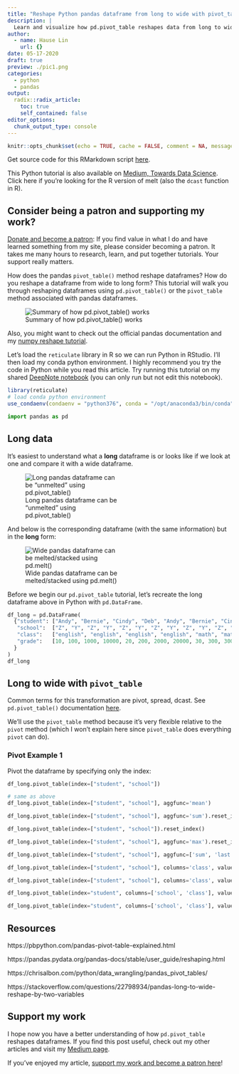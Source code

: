 ```yaml
---
title: "Reshape Python pandas dataframe from long to wide with pivot_table"
description: |
  Learn and visualize how pd.pivot_table reshapes data from long to wide form
author:
  - name: Hause Lin
    url: {}
date: 05-17-2020
draft: true
preview: ./pic1.png
categories: 
  - python
  - pandas
output:
  radix::radix_article:
    toc: true
    self_contained: false
editor_options: 
  chunk_output_type: console
---
```


```r
knitr::opts_chunk$set(echo = TRUE, cache = FALSE, comment = NA, message = FALSE, warning = FALSE)
```

Get source code for this RMarkdown script [here](https://raw.githubusercontent.com/hauselin/rtutorialsite/master/_posts/2020-05-14-reshaping-data-in-python-pandas/reshaping-data-in-python-pandas.Rmd).

This Python tutorial is also available on [Medium, Towards Data Science](https://towardsdatascience.com/reshape-pandas-dataframe-with-melt-in-python-tutorial-and-visualization-29ec1450bb02). Click here if you're looking for the R version of melt (also the `dcast` function in R).

## Consider being a patron and supporting my work?

[Donate and become a patron](https://donorbox.org/support-my-teaching): If you find value in what I do and have learned something from my site, please consider becoming a patron. It takes me many hours to research, learn, and put together tutorials. Your support really matters.

How does the pandas `pivot_table()` method reshape dataframes? How do you reshape a dataframe from wide to long form? This tutorial will walk you through reshaping dataframes using `pd.pivot_table()` or the `pivot_table` method associated with pandas dataframes.

![Summary of how pd.pivot_table() works](pic1.png)

Also, you might want to check out the official pandas documentation and my [numpy reshape tutorial](https://towardsdatascience.com/reshape-pandas-dataframe-with-melt-in-python-tutorial-and-visualization-29ec1450bb02).

Let's load the `reticulate` library in R so we can run Python in RStudio. I'll then load my conda python environment. I highly recommend you try the code in Python while you read this article. Try running this tutorial on my shared [DeepNote notebook](https://beta.deepnote.com/project/b494e5b7-9e5c-4e06-8a4a-43130d27aa3f) (you can only run but not edit this notebook).

```r
library(reticulate)
# load conda python environment
use_condaenv(condaenv = "python376", conda = "/opt/anaconda3/bin/conda")
```

```python
import pandas as pd
```

## Long data

It’s easiest to understand what a **long** dataframe is or looks like if we look at one and compare it with a wide dataframe.

<div style="width:300px">
![Long pandas dataframe can be “unmelted” using pd.pivot_table()](./pic1.png)
</div>

And below is the corresponding dataframe (with the same information) but in the **long** form:

<div style="width:300px">
![Wide pandas dataframe can be melted/stacked using pd.melt()](./pic2.png)
</div>

Before we begin our `pd.pivot_table` tutorial, let’s recreate the long dataframe above in Python with `pd.DataFrame`.

```python
df_long = pd.DataFrame(
  {"student": ["Andy", "Bernie", "Cindy", "Deb", "Andy", "Bernie", "Cindy", "Deb", "Andy", "Bernie", "Cindy", "Deb"],
   "school":  ["Z", "Y", "Z", "Y", "Z", "Y", "Z", "Y", "Z", "Y", "Z", "Y"],
   "class":   ["english", "english", "english", "english", "math", "math", "math", "math", "physics", "physics", "physics", "physics"],
   "grade":   [10, 100, 1000, 10000, 20, 200, 2000, 20000, 30, 300, 3000, 30000]
  }
)
df_long
```


## Long to wide with `pivot_table`

Common terms for this transformation are pivot, spread, dcast. See `pd.pivot_table()` documentation [here](https://pandas.pydata.org/pandas-docs/stable/reference/api/pandas.pivot_table.html).

We'll use the `pivot_table` method because it's very flexible relative to the `pivot` method (which I won't explain here since `pivot_table` does everything `pivot` can do).

### Pivot Example 1

Pivot the dataframe by specifying only the index:

```python
df_long.pivot_table(index=["student", "school"])
```


```python
# same as above
df_long.pivot_table(index=["student", "school"], aggfunc='mean') 
```

```python
df_long.pivot_table(index=["student", "school"], aggfunc='sum').reset_index()
```


```python
df_long.pivot_table(index=["student", "school"]).reset_index()
```

```python
df_long.pivot_table(index=["student", "school"], aggfunc='max').reset_index()
```

```python
df_long.pivot_table(index=["student", "school"], aggfunc=['sum', 'last', 'min']).reset_index()
```

```python
df_long.pivot_table(index=["student", "school"], columns='class', values='grade').reset_index()
```

```python
df_long.pivot_table(index=["student", "school"], columns='class', values='grade', margins=True).reset_index()
```

```python
df_long.pivot_table(index="student", columns=['school', 'class'], values='grade').reset_index()
```

```python
df_long.pivot_table(index="student", columns=['school', 'class'], values='grade', fill_value=-5)
```


## Resources

https://pbpython.com/pandas-pivot-table-explained.html

https://pandas.pydata.org/pandas-docs/stable/user_guide/reshaping.html

https://chrisalbon.com/python/data_wrangling/pandas_pivot_tables/

https://stackoverflow.com/questions/22798934/pandas-long-to-wide-reshape-by-two-variables

## Support my work

I hope now you have a better understanding of how `pd.pivot_table` reshapes dataframes. If you find this post useful, check out my other articles and visit my [Medium page](https://medium.com/@ausius).

If you've enjoyed my article, [support my work and become a patron here](https://donorbox.org/support-my-teaching)!
